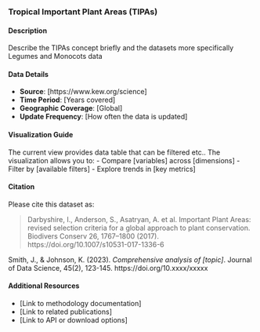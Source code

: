 ### Tropical Important Plant Areas (TIPAs)

#### Description
Describe the TIPAs concept briefly and the datasets more specifically
Legumes and Monocots data

#### Data Details
- **Source**: [https://www.kew.org/science]
- **Time Period**: [Years covered]
- **Geographic Coverage**: [Global]
- **Update Frequency**: [How often the data is updated]

#### Visualization Guide
The current view provides data table that can be filtered etc.. The visualization allows you to:
- Compare [variables] across [dimensions]
- Filter by [available filters]
- Explore trends in [key metrics]

#### Citation
Please cite this dataset as:

> Darbyshire, I., Anderson, S., Asatryan, A. et al. Important Plant Areas: revised selection criteria for a global approach to plant conservation. Biodivers Conserv 26, 1767–1800 (2017). https://doi.org/10.1007/s10531-017-1336-6

Smith, J., & Johnson, K. (2023). *Comprehensive analysis of [topic]*. Journal of Data Science, 45(2), 123-145. https://doi.org/10.xxxx/xxxxx

#### Additional Resources
- [Link to methodology documentation]
- [Link to related publications]
- [Link to API or download options]

